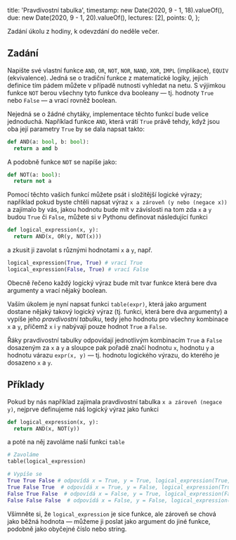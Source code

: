   title: 'Pravdivostní tabulka',
  timestamp: new Date(2020, 9 - 1, 18).valueOf(),
  due: new Date(2020, 9 - 1, 20).valueOf(),
  lectures: [2],
  points: 0,
};

Zadání úkolu z hodiny, k odevzdání do neděle večer.

## Zadání

Napište své vlastní funkce `AND`, `OR`, `NOT`, `NOR`, `NAND`, `XOR`, `IMPL` (implikace), `EQUIV` (ekvivalence). Jedná se o tradiční funkce z matematické logiky, jejich definice tím pádem můžete v případě nutnosti vyhledat na netu. S výjimkou funkce `NOT` berou všechny tyto funkce dva booleany — tj. hodnoty `True` nebo `False` — a vrací rovněž boolean.

Nejedná se o žádné chytáky, implementace těchto funkcí bude velice jednoduchá. Například funkce `AND`, která vrátí `True` právě tehdy, když jsou oba její parametry `True` by se dala napsat takto:

```python
def AND(a: bool, b: bool):
  return a and b
```

A podobně funkce `NOT` se napíše jako:

```python
def NOT(a: bool):
  return not a
```

Pomocí těchto vašich funkcí můžete psát i složitější logické výrazy; například pokud byste chtěli napsat výraz `x a zároveň (y nebo (negace x))` a zajímalo by vás, jakou hodnotu bude mít v závislosti na tom zda `x` a `y` budou `True` či `False`, můžete si v Pythonu definovat následující funkci

```python
def logical_expression(x, y):
  return AND(x, OR(y, NOT(x)))
```

a zkusit ji zavolat s různými hodnotami `x` a `y`, např.

```python
logical_expression(True, True) # vrací True
logical_expression(False, True) # vrací False
```

Obecně řečeno každý logický výraz bude mít tvar funkce která bere dva argumenty a vrací nějaký boolean.

Vaším úkolem je nyní napsat funkci `table(expr)`, která jako argument dostane nějaký takový logický výraz (tj. funkci, která bere dva argumenty) a vypíše jeho _pravdivostní tabulku_, tedy jeho hodnotu pro všechny kombinace `x` a `y`, přičemž `x` i `y` nabývají pouze hodnot `True` a `False`.

Řáky pravdivostní tabulky odpovídají jednotlivým kombinacím `True` a `False` dosazeným za `x` a `y` a sloupce pak pořadě značí hodnotu `x`, hodnotu `y` a hodnotu várazu `expr(x, y)` — tj. hodnotu logického výrazu, do kterého je dosazeno `x` a `y`.

## Příklady

Pokud by nás například zajímala pravdivostní tabulka `x a zároveň (negace y)`, nejprve definujeme náš logický výraz jako funkci

```python
def logical_expression(x, y):
  return AND(x, NOT(y))
```

a poté na něj zavoláme naší funkci `table`

```python
# Zavoláme
table(logical_expression)

# Vypíše se
True True False # odpovídá x = True, y = True, logical_expression(True, True)
True False True  # odpovídá x = True, y = False, logical_expression(True, False)
False True False  # odpovídá x = False, y = True, logical_expression(False, True)
False False False  # odpovídá x = False, y = False, logical_expression(False, False)
```

Všimněte si, že `logical_expression` je sice funkce, ale zároveň se chová jako běžná hodnota — můžeme ji poslat jako argument do jiné funkce, podobně jako obyčejné číslo nebo string.
